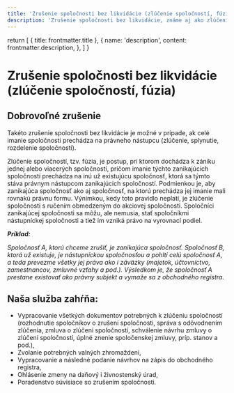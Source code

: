 ```yaml
---
title: 'Zrušenie spoločnosti bez likvidácie (zlúčenie spoločností, fúzia)'
description: 'Zrušenie spoločnosti bez likvidácie, známe aj ako zlúčenie spoločností alebo fúzia, je proces, pri ktorom celé imanie spoločnosti prechádza na právneho nástupcu. Tento článok popisuje, ako prebieha dobrovoľné zrušenie spoločnosti bez likvidácie, a ako naša advokátska kancelária môže pomôcť s vypracovaním všetkých potrebných dokumentov.'
---
```


  return [
    { title: frontmatter.title },
    {
      name: 'description',
      content: frontmatter.description,
    },
  ]
}

# Zrušenie spoločnosti bez likvidácie (zlúčenie spoločností, fúzia)

## Dobrovoľné zrušenie

Takéto zrušenie spoločnosti bez likvidácie je možné v prípade, ak celé imanie spoločnosti prechádza na právneho nástupcu (zlúčenie, splynutie, rozdelenie spoločností).

Zlúčenie spoločností, tzv. fúzia, je postup, pri ktorom dochádza k zániku jednej alebo viacerých spoločností, pričom imanie týchto zanikajúcich spoločností prechádza na inú už existujúcu spoločnosť, ktorá sa týmto stáva právnym nástupcom zanikajúcich spoločností. Podmienkou je, aby zanikajúca spoločnosť ako aj spoločnosť, na ktorú prechádza jej imanie mali rovnakú právnu formu. Výnimkou, kedy toto pravidlo neplatí, je zlúčenie spoločnosti s ručením obmedzeným do akciovej spoločnosti. Spoločníci zanikajúcej spoločnosti sa môžu, ale nemusia, stať spoločníkmi nástupníckej spoločnosti a tiež im vzniká právo na vyrovnací podiel.

**_Príklad:_**

_Spoločnosť A, ktorú chceme zrušiť, je zanikajúca spoločnosť. Spoločnosť B, ktorá už existuje, je nástupníckou spoločnosťou a pohltí celú spoločnosť A, a teda prevezme všetky jej práva ako i záväzky (majetok, účtovníctvo, zamestnancov, zmluvné vzťahy a pod.). Výsledkom je, že spoločnosť A prestane existovať ako právny subjekt a vymaže sa z obchodného registra._

## Naša služba zahŕňa:

- Vypracovanie všetkých dokumentov potrebných k zlúčeniu spoločností (rozhodnutie spoločníkov o zrušení spoločnosti, správa s odôvodnením zlúčenia, zmluva o zlúčení spoločností, schválenie návrhu zmluvy o zlúčení spoločností, úplné znenie spoločenskej zmluvy, príp. stanov a pod.),
- Zvolanie potrebných valných zhromaždení,
- Vypracovanie a následné podanie návrhov na zápis do obchodného registra,
- Ohlásenie zmeny na daňový i živnostenský úrad,
- Poradenstvo súvisiace so zrušením spoločnosti.
